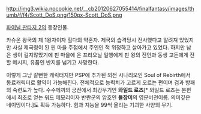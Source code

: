 http://img3.wikia.nocookie.net/__cb20120627055414/finalfantasy/images/thumb/f/f4/Scott_DoS.png/150px-Scott_DoS.png

[[파이널 판타지 2]]의 등장인물.

카슈온 왕국의 제 1왕자이자 힐다의 약혼자. 제국의 습격당시 전사했다고 알려져 있었지만 사실 제국령이 된 핀 마을 주점에서 주인인 척 위정하고 살아가고 있었다. 하지만 남은 생이 길지않았기에 핀 마을에 온 프리오닐 일행에게 핀 왕의 전언과 동생 고든에게 전할 메시지, 유품인 반지를 넘기고 사망한다. 

이렇게 그냥 갈뻔한 캐릭터지만 PSP에 추가된 외전 시나리오인 Soul of Rebirth에서 동료캐릭터로 활약이 가능해진다. 전체적으로 능력치가 고르게 오르는 편이며 검과 방패의 숙련도가 높다. 수수께끼의 궁전에서 최강무기인 '''와일드 로즈'''[* 와일드 로즈는 본편에서 최초로 얻는 워드 메모리이자 반란군의 암호인 '''들장미'''의 영문버전이름. 의미깊은 네이밍이다.]도 획득 가능하다. 힘과 지능을 99씩 올리는 기괴한 사양의 무기.
